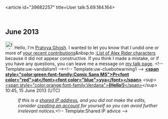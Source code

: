 <article id="39682257" title=User talk:5.69.184.164>
	<talkpage id="39682257" title="User talk:5.69.184.164">

== June 2013 ==
[[File:Information.svg|25px|alt=Information icon]] Hello, I'm [[User:Pratyya Ghosh|Pratyya Ghosh]]. I wanted to let you know that I undid one or more of [[Special:Contributions/5.69.184.164|your recent contributions]]&amp;nbsp;to [[:List of Alex Rider characters]] because it did not appear constructive. If you think I made a mistake, or if you have any questions, you can leave me a message on [[User_talk:Pratyya Ghosh|my talk page]]. &lt;!-- Template:uw-vandalism1 --&gt;&lt;!-- Template:uw-cluebotwarning1 --&gt;   '''[[User:Pratyya Ghosh|&lt;span style=&quot;color:green;font-family:Comic Sans MS&quot;&gt;Pr&lt;font color=&quot;red&quot;&gt;at&lt;/font&gt;&lt;font color=&quot;blue&quot;&gt;yya&lt;/font&gt;&lt;/span&gt;]]''' &lt;sup&gt;[[User_talk:Pratyya Ghosh|&lt;span style=&quot;color:orange;font-family:Verdana&quot;&gt;'''(Hello!)'''&lt;/span&gt;]]&lt;/sup&gt; 10:45, 15 June 2013 (UTC)
:''If this is a [[Network address translation|shared IP address]], and you did not make the edits, consider [[Wikipedia:Why create an account?|creating an account]] for yourself so you can avoid further irrelevant notices.''&lt;!-- Template:Shared IP advice --&gt;
	</talkpage>
</article>